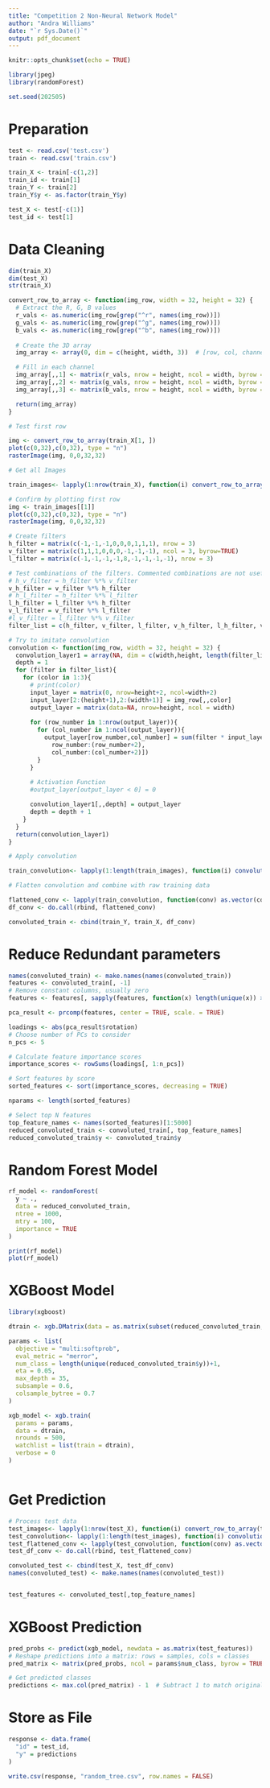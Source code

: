 ```yaml
---
title: "Competition 2 Non-Neural Network Model"
author: "Andra Williams"
date: "`r Sys.Date()`"
output: pdf_document
---
```


```r
knitr::opts_chunk$set(echo = TRUE)
```

```r
library(jpeg)
library(randomForest)

set.seed(202505)
```

# Preparation

```r
test <- read.csv('test.csv')
train <- read.csv('train.csv')

train_X <- train[-c(1,2)]
train_id <- train[1]
train_Y <- train[2]
train_Y$y <- as.factor(train_Y$y)

test_X <- test[-c(1)]
test_id <- test[1]
```

# Data Cleaning

```r
dim(train_X)
dim(test_X)
str(train_X)
```


```r
convert_row_to_array <- function(img_row, width = 32, height = 32) {
  # Extract the R, G, B values
  r_vals <- as.numeric(img_row[grep("^r", names(img_row))])
  g_vals <- as.numeric(img_row[grep("^g", names(img_row))])
  b_vals <- as.numeric(img_row[grep("^b", names(img_row))])
  
  # Create the 3D array
  img_array <- array(0, dim = c(height, width, 3))  # [row, col, channel]

  # Fill in each channel
  img_array[,,1] <- matrix(r_vals, nrow = height, ncol = width, byrow = TRUE)
  img_array[,,2] <- matrix(g_vals, nrow = height, ncol = width, byrow = TRUE)
  img_array[,,3] <- matrix(b_vals, nrow = height, ncol = width, byrow = TRUE)

  return(img_array)
}
```


```r
# Test first row

img <- convert_row_to_array(train_X[1, ])
plot(c(0,32),c(0,32), type = "n")
rasterImage(img, 0,0,32,32)
```

```r

# Get all Images

train_images<- lapply(1:nrow(train_X), function(i) convert_row_to_array(train_X[i, ]))

# Confirm by plotting first row
img <- train_images[[1]]
plot(c(0,32),c(0,32), type = "n")
rasterImage(img, 0,0,32,32)
```

```r
# Create filters
h_filter = matrix(c(-1,-1,-1,0,0,0,1,1,1), nrow = 3)
v_filter = matrix(c(1,1,1,0,0,0,-1,-1,-1), ncol = 3, byrow=TRUE)
l_filter = matrix(c(-1,-1,-1,-1,8,-1,-1,-1,-1), nrow = 3)

# Test combinations of the filters. Commented combinations are not useful
# h_v_filter = h_filter %*% v_filter
v_h_filter = v_filter %*% h_filter
# h_l_filter = h_filter %*% l_filter
l_h_filter = l_filter %*% h_filter
v_l_filter = v_filter %*% l_filter
#l_v_filter = l_filter %*% v_filter
filter_list = c(h_filter, v_filter, l_filter, v_h_filter, l_h_filter, v_l_filter)
```

```r
# Try to imitate convolution
convolution <- function(img_row, width = 32, height = 32) {
  convolution_layer1 = array(NA, dim = c(width,height, length(filter_list)*3))
  depth = 1
  for (filter in filter_list){
    for (color in 1:3){
      # print(color)
      input_layer = matrix(0, nrow=height+2, ncol=width+2)
      input_layer[2:(height+1),2:(width+1)] = img_row[,,color]
      output_layer = matrix(data=NA, nrow=height, ncol = width)
      
      for (row_number in 1:nrow(output_layer)){
        for (col_number in 1:ncol(output_layer)){
          output_layer[row_number,col_number] = sum(filter * input_layer[
            row_number:(row_number+2),
            col_number:(col_number+2)])
        }
      }
      
      # Activation Function
      #output_layer[output_layer < 0] = 0

      convolution_layer1[,,depth] = output_layer
      depth = depth + 1
    }
  }
  return(convolution_layer1)
}

```

```r
# Apply convolution

train_convolution<- lapply(1:length(train_images), function(i) convolution(train_images[[i]]))
```

```r
# Flatten convolution and combine with raw training data

flattened_conv <- lapply(train_convolution, function(conv) as.vector(conv))
df_conv <- do.call(rbind, flattened_conv)

convoluted_train <- cbind(train_Y, train_X, df_conv)
```

# Reduce Redundant parameters

```r
names(convoluted_train) <- make.names(names(convoluted_train))
features <- convoluted_train[, -1]
# Remove constant columns, usually zero
features <- features[, sapply(features, function(x) length(unique(x)) > 1)]

pca_result <- prcomp(features, center = TRUE, scale. = TRUE)

loadings <- abs(pca_result$rotation)
# Choose number of PCs to consider
n_pcs <- 5

# Calculate feature importance scores
importance_scores <- rowSums(loadings[, 1:n_pcs])

# Sort features by score
sorted_features <- sort(importance_scores, decreasing = TRUE)

nparams <- length(sorted_features)

# Select top N features
top_feature_names <- names(sorted_features)[1:5000]
reduced_convoluted_train <- convoluted_train[, top_feature_names]
reduced_convoluted_train$y <- convoluted_train$y

```


# Random Forest Model
```r
rf_model <- randomForest(
  y ~ .,
  data = reduced_convoluted_train,
  ntree = 1000,
  mtry = 100,
  importance = TRUE
)

print(rf_model)
plot(rf_model)
```

# XGBoost Model
```r
library(xgboost)
```

```r
dtrain <- xgb.DMatrix(data = as.matrix(subset(reduced_convoluted_train, select = -c(y) )), label = reduced_convoluted_train$y)

```

```r
params <- list(
  objective = "multi:softprob",
  eval_metric = "merror",
  num_class = length(unique(reduced_convoluted_train$y))+1,
  eta = 0.05,
  max_depth = 35,
  subsample = 0.6,
  colsample_bytree = 0.7
)
```

```r
xgb_model <- xgb.train(
  params = params,
  data = dtrain,
  nrounds = 500,
  watchlist = list(train = dtrain),
  verbose = 0
)



```


# Get Prediction
```r
# Process test data
test_images<- lapply(1:nrow(test_X), function(i) convert_row_to_array(test_X[i, ]))
test_convolution<- lapply(1:length(test_images), function(i) convolution(test_images[[i]]))
test_flattened_conv <- lapply(test_convolution, function(conv) as.vector(conv))
test_df_conv <- do.call(rbind, test_flattened_conv)

convoluted_test <- cbind(test_X, test_df_conv)
names(convoluted_test) <- make.names(names(convoluted_test))


test_features <- convoluted_test[,top_feature_names]
```

# XGBoost Prediction
```r
pred_probs <- predict(xgb_model, newdata = as.matrix(test_features))
# Reshape predictions into a matrix: rows = samples, cols = classes
pred_matrix <- matrix(pred_probs, ncol = params$num_class, byrow = TRUE)

# Get predicted classes
predictions <- max.col(pred_matrix) - 1  # Subtract 1 to match original encoding

```


# Store as File
```r
response <- data.frame(
  "id" = test_id,
  "y" = predictions
)

write.csv(response, "random_tree.csv", row.names = FALSE)

```

